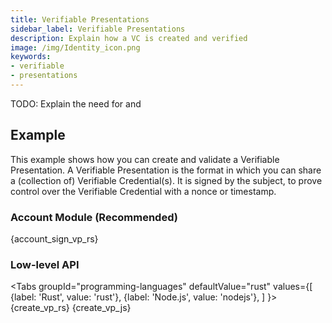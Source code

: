 ```yaml
---
title: Verifiable Presentations
sidebar_label: Verifiable Presentations
description: Explain how a VC is created and verified
image: /img/Identity_icon.png
keywords:
- verifiable
- presentations
---
```



TODO: Explain the need for and

## Example

This example shows how you can create and validate a Verifiable Presentation. A Verifiable Presentation is the format in which you can share a (collection of) Verifiable Credential(s). It is signed by the subject, to prove control over the Verifiable Credential with a nonce or timestamp.

### Account Module (Recommended)

<CodeBlock className="language-rust">
    {account_sign_vp_rs}
</CodeBlock>

### Low-level API

<Tabs
groupId="programming-languages"
defaultValue="rust"
values={[
{label: 'Rust', value: 'rust'},
{label: 'Node.js', value: 'nodejs'},
]
}>
<TabItem value="rust">
<CodeBlock className="language-rust">
{create_vp_rs}
</CodeBlock>
</TabItem>
<TabItem value='nodejs'>
<CodeBlock className="language-javascript">
{create_vp_js}
</CodeBlock></TabItem>
</Tabs>